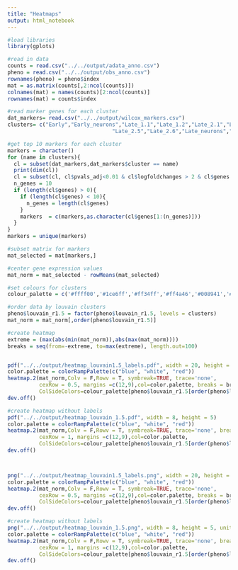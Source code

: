 ```yaml
---
title: "Heatmaps"
output: html_notebook
---
```



```r
#load libraries
library(gplots)
```



```r
#read in data
counts = read.csv("../../output/adata_anno.csv")
pheno = read.csv("../../output/obs_anno.csv")
rownames(pheno) = pheno$index
mat = as.matrix(counts[,2:ncol(counts)])
colnames(mat) = names(counts)[2:ncol(counts)]
rownames(mat) = counts$index
```

```r
#read marker genes for each cluster
dat_markers= read.csv("../../output/wilcox_markers.csv")
clusters= c("Early","Early_neurons","Late_1.1","Late_1.2","Late_2.1","Late_2.2","Late_2.3","Late_2.4",
                                 "Late_2.5","Late_2.6","Late_neurons","Adult_neurons","Glia_1","Glia_2")

#get top 10 markers for each cluster
markers = character()
for (name in clusters){
  cl = subset(dat_markers,dat_markers$cluster == name)
  print(dim(cl))
  cl = subset(cl, cl$pvals_adj<0.01 & cl$logfoldchanges > 2 & cl$genes != '')
  n_genes = 10
  if (length(cl$genes) > 0){ 
    if (length(cl$genes) < 10){
      n_genes = length(cl$genes)
    }
    markers  = c(markers,as.character(cl$genes[1:(n_genes)]))
  }
}
markers = unique(markers)

#subset matrix for markers
mat_selected = mat[markers,]

#center gene expression values
mat_norm = mat_selected - rowMeans(mat_selected)

#set colours for clusters
colour_palette = c('#ffff00','#1ce6ff','#ff34ff','#ff4a46','#008941','#006fa6', '#a30059','#ffdbe5','#7a4900','#0000a6','#63ffac','#b79762','#004d43','#8fb0ff')

#order data by louvain clusters
pheno$louvain_r1.5 = factor(pheno$louvain_r1.5, levels = clusters)
mat_norm = mat_norm[,order(pheno$louvain_r1.5)]

#create heatmap
extreme = (max(abs(min(mat_norm)),abs(max(mat_norm))))
breaks = seq(from=-extreme, to=max(extreme), length.out=100)


pdf("../../output/heatmap_louvain1.5_labels.pdf", width = 20, height = 18)
color.palette = colorRampPalette(c("blue", "white", "red"))
heatmap.2(mat_norm,Colv = F,Rowv = T, symbreak=TRUE, trace='none', 
          cexRow = 0.5, margins =c(12,9),col=color.palette, breaks = breaks,
          ColSideColors=colour_palette[pheno$louvain_r1.5[order(pheno$louvain_r1.5)]], labCol = F)
dev.off()

#create heatmap without labels
pdf("../../output/heatmap_louvain_1.5.pdf", width = 8, height = 5)
color.palette = colorRampPalette(c("blue", "white", "red"))
heatmap.2(mat_norm,Colv = F,Rowv = T, symbreak=TRUE, trace='none', breaks = breaks,
          cexRow = 1, margins =c(12,9),col=color.palette,
          ColSideColors=colour_palette[pheno$louvain_r1.5[order(pheno$louvain_r1.5)]], labCol = F, labRow = F)
dev.off()



png("../../output/heatmap_louvain1.5_labels.png", width = 20, height = 18, units = "in", res = 300)
color.palette = colorRampPalette(c("blue", "white", "red"))
heatmap.2(mat_norm,Colv = F,Rowv = T, symbreak=TRUE, trace='none', 
          cexRow = 0.5, margins =c(12,9),col=color.palette, breaks = breaks,
          ColSideColors=colour_palette[pheno$louvain_r1.5[order(pheno$louvain_r1.5)]], labCol = F)
dev.off()

#create heatmap without labels
png("../../output/heatmap_louvain_1.5.png", width = 8, height = 5, units = "in", res = 300)
color.palette = colorRampPalette(c("blue", "white", "red"))
heatmap.2(mat_norm,Colv = F,Rowv = T, symbreak=TRUE, trace='none', breaks = breaks,
          cexRow = 1, margins =c(12,9),col=color.palette,
          ColSideColors=colour_palette[pheno$louvain_r1.5[order(pheno$louvain_r1.5)]], labCol = F, labRow = F)
dev.off()


```
